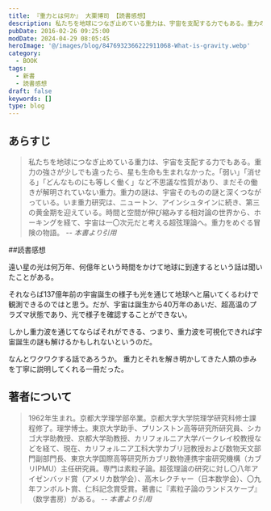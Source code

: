 ```yaml
---
title: 『重力とは何か』 大栗博司 【読書感想】
description: 私たちを地球につなぎ止めている重力は、宇宙を支配する力でもある。重力の強さが少しでも違ったら、星も生命も生まれなかった。「弱い」「消せる」「どんなものにも等しく働く」など不思議な性質があり、まだその働きが解明されていない重力。重力の謎は、宇宙そのものの謎と深くつながっている。
pubDate: 2016-02-26 09:25:00
modDate: 2024-04-29 08:05:45
heroImage: '@/images/blog/8476932366222911068-What-is-gravity.webp'
category:
  - BOOK
tags:
  - 新書
  - 読書感想
draft: false
keywords: []
type: blog
---
```


## あらすじ

> 私たちを地球につなぎ止めている重力は、宇宙を支配する力でもある。重力の強さが少しでも違ったら、星も生命も生まれなかった。「弱い」「消せる」「どんなものにも等しく働く」など不思議な性質があり、まだその働きが解明されていない重力。重力の謎は、宇宙そのものの謎と深くつながっている。いま重力研究は、ニュートン、アインシュタインに続き、第三の黄金期を迎えている。時間と空間が伸び縮みする相対論の世界から、ホーキングを経て、宇宙は一〇次元だと考える超弦理論へ。重力をめぐる冒険の物語。 <cite>-- 本書より引用</cite>

##読書感想

遠い星の光は何万年、何億年という時間をかけて地球に到達するという話は聞いたことがある。

それならば137億年前の宇宙誕生の様子も光を通じて地球へと届いてくるわけで観測できるのではと思う。だが、宇宙は誕生から40万年のあいだ、超高温のプラズマ状態であり、光で様子を確認することができない。

しかし重力波を通じてならばそれができる、つまり、重力波を可視化できれば宇宙誕生の謎も解けるかもしれないというのだ。

なんとワクワクする話であろうか。
重力とそれを解き明かしてきた人類の歩みを丁寧に説明してくれる一冊だった。

<div class='not-prose'>
  <div data-vc_mylinkbox_id='886765339'></div>
</div>

## 著者について

> 1962年生まれ。京都大学理学部卒業。京都大学大学院理学研究科修士課程修了。理学博士。東京大学助手、プリンストン高等研究所研究員、シカゴ大学助教授、京都大学助教授、カリフォルニア大学バークレイ校教授などを経て、現在、カリフォルニア工科大学カブリ冠教授および数物天文部門副部門長、東京大学国際高等研究所カブリ数物連携宇宙研究機構（カブリIPMU）主任研究員。専門は素粒子論。超弦理論の研究に対し〇八年アイゼンバッド賞（アメリカ数学会）、高木レクチャー（日本数学会）、〇九年フンボルト賞、仁科記念賞受賞。著書に『素粒子論のランドスケープ』（数学書房）がある。 <cite>-- 本書より引用</cite>
